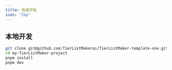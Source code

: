 ```yaml
---
title: 快速开始
icon: "Zap"
---
```


## 本地开发

```bash
git clone git@github.com:TierListMakerai/TierListMaker-template-one.git my-TierListMaker-project
cd my-TierListMaker-project
pnpm install
pnpm dev
```
